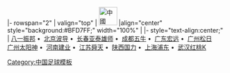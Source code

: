<noinclude>{{fb start}}</noinclude>
{{fb inner start}}
|- rowspan="2"
| valign="top" | [[File:Flag of the People's Republic of China.svg|42px|中國]] 
|align="center" style="background:#BFD7FF;" width="100%" | {{Tnavbar-header|'''[[2000年中國足球甲B聯賽|2000年]][[中國足球甲B聯賽]]'''|甲B2000}}
{{fb inner end}}
{{fb inner start}} 
|- style="text-align:center;"
|
[[八一足球俱樂部|八一振邦]]&nbsp;•&nbsp;
[[北京宽利足球俱樂部|北京波导]]&nbsp;•&nbsp;
[[长春亚泰足球俱樂部|长春亚泰雄师]]&nbsp;•&nbsp;
[[成都谢菲联足球俱樂部|成都五牛]]&nbsp;•&nbsp;
[[广东宏远足球俱樂部|广东宏远]]&nbsp;•&nbsp;
[[广州松日足球俱樂部|广州松日]]
<br>
[[广州医药足球俱乐部|广州太阳神]]&nbsp;•&nbsp;
[[河南建业足球俱樂部|河南建业]]&nbsp;•&nbsp;
[[江苏舜天足球俱樂部|江苏舜天]]&nbsp;•&nbsp;
[[陕西国力足球俱樂部|陕西国力]]&nbsp;•&nbsp;
[[陕西宝荣浐灞足球俱乐部|上海浦东]]&nbsp;•&nbsp;
[[湖北武汉职业足球俱樂部|武汉红桃K]]
{{fb inner end}}<noinclude>
{{fb end}}
{{using fb}}
</noinclude>
<noinclude>[[Category:中国足球模板]]</noinclude>